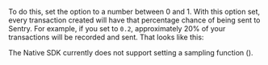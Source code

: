 To do this, set the <PlatformIdentifier name="traces-sample-rate" /> option to a number between 0 and 1. With this option set, every transaction created will have that percentage chance of being sent to Sentry. For example, if you set <PlatformIdentifier name="traces-sample-rate" /> to `0.2`, approximately 20% of your transactions will be recorded and sent. That looks like this:

<PlatformContent includePath="performance/traces-sample-rate" />

<Alert level="warning" title="Sampling Functions">

The Native SDK currently does not support setting a sampling function (<PlatformIdentifier name="traces-sampler" />).

</Alert>